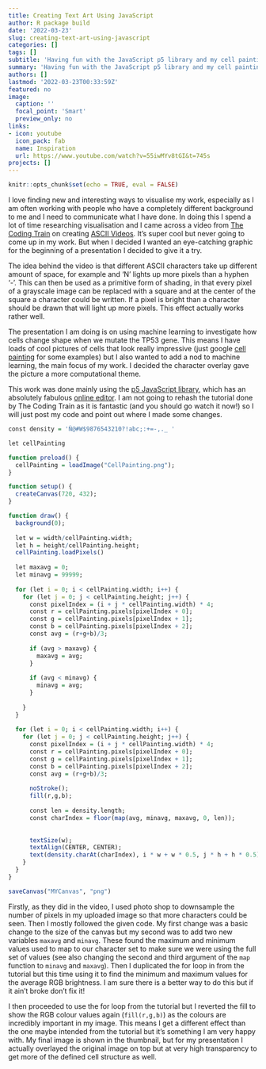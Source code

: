 ```yaml
---
title: Creating Text Art Using JavaScript
author: R package build
date: '2022-03-23'
slug: creating-text-art-using-javascript
categories: []
tags: []
subtitle: 'Having fun with the JavaScript p5 library and my cell painting pictures'
summary: 'Having fun with the JavaScript p5 library and my cell painting pictures'
authors: []
lastmod: '2022-03-23T00:33:59Z'
featured: no
image:
  caption: ''
  focal_point: 'Smart'
  preview_only: no
links:
- icon: youtube
  icon_pack: fab
  name: Inspiration
  url: https://www.youtube.com/watch?v=55iwMYv8tGI&t=745s
projects: []
---
```


```r
knitr::opts_chunk$set(echo = TRUE, eval = FALSE)
```

I love finding new and interesting ways to visualise my work, especially as I am often working with people who have a completely different background to me and I need to communicate what I have done. In doing this I spend a lot of time researching visualisation and I came across a video from [The Coding Train](https://www.youtube.com/channel/UCvjgXvBlbQiydffZU7m1_aw) on creating [ASCII Videos](https://www.youtube.com/watch?v=55iwMYv8tGI&t=745s). It's super cool but never going to come up in my work. But when I decided I wanted an eye-catching graphic for the beginning of a presentation I decided to give it a try.

The idea behind the video is that different ASCII characters take up different amount of space, for example and 'N' lights up more pixels than a hyphen '-'. This can then be used as a primitive form of shading, in that every pixel of a grayscale image can be replaced with a square and at the center of the square a character could be written. If a pixel is bright than a character should be drawn that will light up more pixels. This effect actually works rather well.

The presentation I am doing is on using machine learning to investigate how cells change shape when we mutate the TP53 gene. This means I have loads of cool pictures of cells that look really impressive (just google [cell painting](https://www.google.com/search?q=cell+painting+fluorescence&tbm=isch&ved=2ahUKEwjyysWvg9v2AhVF44UKHbl5AuEQ2-cCegQIABAA&oq=cell+painting+fluorescence&gs_lcp=CgNpbWcQAzoHCCMQ7wMQJzoFCAAQgAQ6BggAEAUQHjoECAAQHjoGCAAQCBAeUKA6WLyDAWD0hwFoC3AAeACAAV6IAeILkgECMjSYAQCgAQGqAQtnd3Mtd2l6LWltZ8ABAQ&sclient=img&ei=bHA6YvLkFcXGlwS584mIDg&bih=787&biw=1440&client=firefox-b-d) for some examples) but I also wanted to add a nod to machine learning, the main focus of my work. I decided the character overlay gave the picture a more computational theme.

This work was done mainly using the [p5 JavaScript library](https://p5js.org/), which has an absolutely fabulous [online editor](https://editor.p5js.org/). I am not going to rehash the tutorial done by The Coding Train as it is fantastic (and you should go watch it now!) so I will just post my code and point out where I made some changes.

```r
const density = 'Ñ@#W$9876543210?!abc;:+=-,._ '

let cellPainting

function preload() {
  cellPainting = loadImage("CellPainting.png");
}

function setup() {
  createCanvas(720, 432);
}

function draw() {
  background(0);
  
  let w = width/cellPainting.width;
  let h = height/cellPainting.height;
  cellPainting.loadPixels()
  
  let maxavg = 0;
  let minavg = 99999;
  
  for (let i = 0; i < cellPainting.width; i++) {
    for (let j = 0; j < cellPainting.height; j++) {
      const pixelIndex = (i + j * cellPainting.width) * 4;
      const r = cellPainting.pixels[pixelIndex + 0];
      const g = cellPainting.pixels[pixelIndex + 1];
      const b = cellPainting.pixels[pixelIndex + 2];
      const avg = (r+g+b)/3;
      
      if (avg > maxavg) {
        maxavg = avg;
      }
      
      if (avg < minavg) {
        minavg = avg;
      }
      
    }
  }
  
  for (let i = 0; i < cellPainting.width; i++) {
    for (let j = 0; j < cellPainting.height; j++) {
      const pixelIndex = (i + j * cellPainting.width) * 4;
      const r = cellPainting.pixels[pixelIndex + 0];
      const g = cellPainting.pixels[pixelIndex + 1];
      const b = cellPainting.pixels[pixelIndex + 2];
      const avg = (r+g+b)/3;
      
      noStroke();
      fill(r,g,b);
      
      const len = density.length;
      const charIndex = floor(map(avg, minavg, maxavg, 0, len));
      
      
      textSize(w);
      textAlign(CENTER, CENTER);
      text(density.charAt(charIndex), i * w + w * 0.5, j * h + h * 0.5);
    }
  }
}

saveCanvas("MYCanvas", "png")
```

Firstly, as they did in the video, I used photo shop to downsample the number of pixels in my uploaded image so that more characters could be seen. Then I mostly followed the given code. My first change was a basic change to the size of the canvas but my second was to add two new variables `maxavg` and `minavg`. These found the maximum and minimum values used to map to our character set to make sure we were using the full set of values (see also changing the second and third argument of the `map` function to `minavg` and `maxavg`). Then I duplicated the for loop in from the tutorial but this time using it to find the minimum and maximum values for the average RGB brightness. I am sure there is a better way to do this but if it ain't broke don't fix it!

I then proceeded to use the for loop from the tutorial but I reverted the fill to show the RGB colour values again (`fill(r,g,b)`) as the colours are incredibly important in my image. This means I get a different effect than the one maybe intended from the tutorial but it's something I am very happy with. My final image is shown in the thumbnail, but for my presentation I actually overlayed the original image on top but at very high transparency to get more of the defined cell structure as well.







